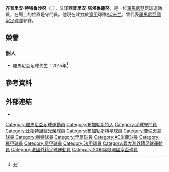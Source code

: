 {{noteTA
|G1=football
|G2=uefa
|1=zh-hans:塔塔鲁萨努; zh-hk:達泰魯山奴; zh-tw:特特鲁沙努;
|2=zh-hans:齐普里安; zh-hk:斯普利安; zh-tw:齊普里安;
}}
{{Infobox football biography
| name                =  齐普里安·特特鲁沙努<br />Ciprian Tătărușanu
| image               = 12-06-05-aut-rom-freundschaftsspiel-269.jpg
| caption             = 
| fullname            =	Ciprian Anton Tătărușanu
| birth_date          = {{birth date and age|1986|2|9|df=y}}
| birth_place         = {{flagicon|Romania}} [[羅馬尼亞|羅馬尼亞]][[布加勒斯特|布加勒斯特]]
| height              = {{convert|1.98|m|ftin|0|abbr=on}}
| position            = [[守門員|守門員]]
| currentclub         = [[AC米兰|AC米兰]]
| clubnumber          = 1
| youthyears1         = {{0|0000}}–2003
| youthclubs1         = [[布加勒斯特尤文圖斯體育俱樂部|布加勒斯特尤文圖斯]]
| years1 = 2003–2006
| clubs1 = [[布加勒斯特尤文圖斯體育俱樂部|布加勒斯特尤文圖斯]]
| caps1 = 29
| goals1 = 0
| years2 = 2007–2008
| clubs2 = [[比斯特里察光榮足球俱樂部|哥利亞]]
| caps2 = 26
| goals2 = 0
| years3 = 2008–2014
| clubs3 = [[布加勒斯特星隊|布加勒斯特星隊]]
| caps3 = 134
| goals3 = 0
| years4 = 2008–2009
| clubs4 = → [[比斯特里察光榮足球俱樂部|哥利亞]] (外借)
| caps4 = 19
| goals4 = 0
| years5 = 2014–2017
| clubs5 = [[佛羅倫薩足球俱樂部|費倫天拿]]
| caps5 = 81
| goals5 = 0              <!-- LEAGUE GAMES ONLY! -->
| years6 = 2017–2019
| clubs6 = [[南特足球俱樂部|南特]]
| caps6 = 64
| goals6 = 0
| years7 = 2019–2020
| clubs7 = [[奥林匹克里昂|里昂]]
| caps7 = 2
| goals7 = 0
| years8 = 2020–
| clubs8 = [[AC米兰|AC米兰]]
| caps8 = 4
| goals8 = 0
| nationalyears1 = 2006–2009
| nationalteam1 = [[羅馬尼亞21歲以下國家足球隊|羅馬尼亞U21]]
| nationalcaps1 = 13
| nationalgoals1 = 0
| nationalyears2 = 2010–2020
| nationalteam2 = [[羅馬尼亞國家足球隊|羅馬尼亞]]
| nationalcaps2 = 73
| nationalgoals2 = 0
| club-update         = 2021年10月26日
| nationalteam-update = 2020年11月18日
}}
'''齐普里安·特特鲁沙努'''（{{lang-ro|Ciprian Tătărușanu}}，{{bd|1986年|2月9日}}），又译'''西普里安·塔塔魯薩努'''，是一位[[羅馬尼亞|羅馬尼亞]]足球運動員，在場上的位置是守門員。他現在效力於[[意大利足球甲级联赛|意甲]]球隊[[AC米兰|AC米兰]]。曾代表[[羅馬尼亞國家足球隊|羅馬尼亞國家足球隊]]參賽。

== 榮譽 ==
=== 個人 ===
*羅馬尼亞足球先生：2015年<ref name="RFY_2015">{{cite news|url=http://www.gsp.ro/gsp-special/anchetele-gazetei/anul-lui-gulliver-surprize-in-ancheta-gazetei-care-sint-cei-cinci-laureati-din-superlativele-gsp-466248.html |title= Anul lui Gulliver! Surprize în Ancheta Gazetei: care sînt cei cinci laureaţi din Superlativele GSP |trans-title=Gulliver's year! Surprises in Gazeta's ranking: who are the five nominees of the GSP Superlatives |newspaper=Gazeta Sporturilor |language= ro |date= 2015-12-23 |accessdate=2017-04-15}}</ref>

==參考資料==
{{Reflist}}

==外部連結==
*{{Soccerway}}

{{AC米兰球员名单}}
{{2016年歐洲國家盃羅馬尼亞參賽名單}}

{{DEFAULTSORT:Tatarusanu, Ciprian}}
[[Category:羅馬尼亞足球運動員|Category:羅馬尼亞足球運動員]]
[[Category:布加勒斯特人|Category:布加勒斯特人]]
[[Category:足球守門員|Category:足球守門員]]
[[Category:比斯特里察光榮球員|Category:比斯特里察光榮球員]]
[[Category:布加勒斯特星球員|Category:布加勒斯特星球員]]
[[Category:費倫天拿球員|Category:費倫天拿球員]]
[[Category:南特球員|Category:南特球員]]
[[Category:里昂球員|Category:里昂球員]]
[[Category:AC米蘭球員|Category:AC米蘭球員]]
[[Category:羅甲球員|Category:羅甲球員]]
[[Category:意甲球員|Category:意甲球員]]
[[Category:法甲球員|Category:法甲球員]]
[[Category:義大利外籍足球運動員|Category:義大利外籍足球運動員]]
[[Category:法國外籍足球運動員|Category:法國外籍足球運動員]]
[[Category:2016年歐洲國家盃球員|Category:2016年歐洲國家盃球員]]